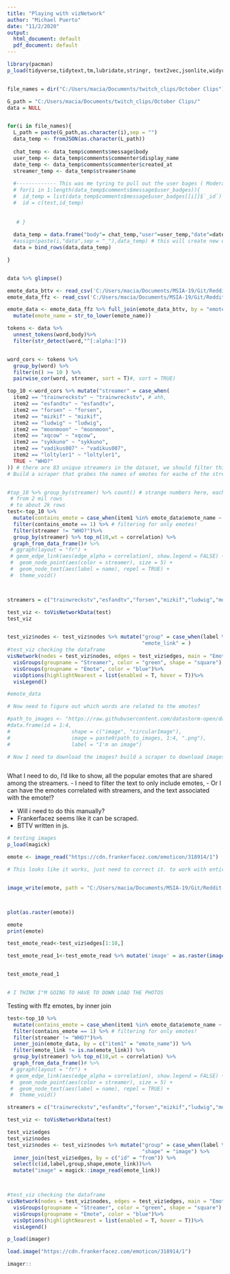 ```yaml
---
title: "Playing with vizNetwork"
author: "Michael Puerto"
date: "11/2/2020"
output:
  html_document: default
  pdf_document: default
---
```


```r
library(pacman)
p_load(tidyverse,tidytext,tm,lubridate,stringr, text2vec,jsonlite,widyr,quanteda,visNetwork,igraph,ggraph)


file_names = dir("C:/Users/macia/Documents/twitch_clips/October Clips")

G_path = "C:/Users/macia/Documents/twitch_clips/October Clips/"
data = NULL


for(i in file_names){
  L_path = paste(G_path,as.character(i),sep = "")
  data_temp <- fromJSON(as.character(L_path))
  
  chat_temp <- data_temp$comments$message$body
  user_temp <- data_temp$comments$commenter$display_name
  date_temp <- data_temp$comments$commenter$created_at
  streamer_temp <- data_temp$streamer$name
  
  #------------- This was me tyring to pull out the user bages ( Moderator/subcriber etc..)
  # for(i in 1:length(data_temp$comments$message$user_badges)){
  #  id_temp = list(data_temp$comments$message$user_badges[[i]]$`_id`)
  #  id = c(test,id_temp)
    
    
   # }
  
  data_temp = data.frame("body"= chat_temp,"user"=user_temp,"date"=date_temp,"streamer" = streamer_temp, stringsAsFactors = F)
  #assign(paste(i,"data",sep = "_"),data_temp) # this will create new dataframes in the environment
  data = bind_rows(data,data_temp)

}


data %>% glimpse()

```


```r

emote_data_bttv <- read_csv('C:/Users/macia/Documents/MSIA-19/Git/Reddit-and-Twitch/Data Collection/bttv_emotes.csv') 
emote_data_ffz <- read_csv('C:/Users/macia/Documents/MSIA-19/Git/Reddit-and-Twitch/Data Collection/ffz_emotes.csv')

emote_data <- emote_data_ffz %>% full_join(emote_data_bttv, by = "emote_name") %>% select(-c(X1.x,X1.y)) %>% distinct(emote_name,.keep_all = T)%>% 
  mutate(emote_name = str_to_lower(emote_name))

```





```r

tokens <- data %>%
  unnest_tokens(word,body)%>% 
  filter(str_detect(word,"^[:alpha:]"))


word_cors <- tokens %>%
  group_by(word) %>%
  filter(n() >= 10 ) %>%
  pairwise_cor(word, streamer, sort = T)#, sort = TRUE)

top_10 <-word_cors %>% mutate("streamer" = case_when(
  item2 == "trainwreckstv" ~ "trainwreckstv", # ahh, 
  item2 == "esfandtv" ~ "esfandtv",
  item2 == "forsen" ~ "forsen",
  item2 == "mizkif" ~ "mizkif",
  item2 == "ludwig" ~ "ludwig",
  item2 == "moonmoon" ~ "moonmoon",
  item2 == "xqcow" ~ "xqcow",
  item2 == "sykkuno" ~ "sykkuno",
  item2 == "vadikus007" ~ "vadikus007",
  item2 == "loltyler1" ~ "loltyler1",
  TRUE ~ "WHO?"
)) # there are 83 unique streamers in the dataset, we should filter this some how. Either top 20, or maybe with chats > 100. 
# Build a scraper that grabes the names of emotes for eache of the streamers?


#top_10 %>% group_by(streamer) %>% count() # strange numbers here, each streamer has same number?, because I filteer for top 10 above?
 # from 2 mil rows
 # to about 2k rows
test<-top_10 %>%
  mutate(contains_emote = case_when(item1 %in% emote_data$emote_name ~ 1, TRUE ~ 0)) %>% 
  filter(contains_emote == 1) %>% # filtering for only emotes!
  filter(streamer != "WHO?")%>%
  group_by(streamer) %>% top_n(10,wt = correlation) %>%
  graph_from_data_frame()# %>%
 # ggraph(layout = "fr") +
 # geom_edge_link(aes(edge_alpha = correlation), show.legend = FALSE) +
 #  geom_node_point(aes(color = streamer), size = 5) +
 #  geom_node_text(aes(label = name), repel = TRUE) +
 #  theme_void()



streamers = c("trainwreckstv","esfandtv","forsen","mizkif","ludwig","moonmoon","xqcow","sykkuno","vadikus007","loltyler1")

test_viz <- toVisNetworkData(test)
test_viz


test_viz$nodes <- test_viz$nodes %>% mutate("group" = case_when(label %in% streamers ~ "Streamer",TRUE ~ "Emote"),
                                            "emote_link" = )
#test_viz checking the dataframe
visNetwork(nodes = test_viz$nodes, edges = test_viz$edges, main = "Emote correlation to Streamer")%>%
  visGroups(groupname = "Streamer", color = "green", shape = "square") %>%
  visGroups(groupname = "Emote", color = "blue")%>%
  visOptions(highlightNearest = list(enabled = T, hover = T))%>%
  visLegend()

#emote_data

# Now need to figure out which words are related to the emotes? 

#path_to_images <- "https://raw.githubusercontent.com/datastorm-open/datastorm-open.github.io/master/visNetwork/data/img/indonesia/"
#data.frame(id = 1:4, 
#                    shape = c("image", "circularImage"),
#                    image = paste0(path_to_images, 1:4, ".png"),
#                    label = "I'm an image")

# Now I need to download the images? build a scraper to download images



```


What I need to do, I'd like to show, all the popular emotes that are shared among the streamers. 
- I need to filter the text to only include emotes,
- Or I can have the emotes correlated with streamers, and the text associated with the emote!?

- Will i need to do this manually?
- Frankerfacez seems like it can be scraped. 
- BTTV written in js. 

```r

# testing images
p_load(magick)

emote <- image_read("https://cdn.frankerfacez.com/emoticon/318914/1")

# This looks like it works, just need to correct it. to work with entire dataframe. 


image_write(emote, path = "C:/Users/macia/Documents/MSIA-19/Git/Reddit-and-Twitch/Data Collection/Emote Photos/test_emote.png", format = "png")



plot(as.raster(emote))

emote
print(emote)

test_emote_read<-test_viz$edges[1:10,]

test_emote_read_1<-test_emote_read %>% mutate('image' = as.raster(image_read(emote_link)))


test_emote_read_1


# I THINK I"M GOING TO HAVE TO DOWN LOAD THE PHOTOS

```

Testing with ffz emotes, by inner join

```r

test<-top_10 %>%
  mutate(contains_emote = case_when(item1 %in% emote_data$emote_name ~ 1, TRUE ~ 0)) %>% 
  filter(contains_emote == 1) %>% # filtering for only emotes!
  filter(streamer != "WHO?")%>%
  inner_join(emote_data, by = c("item1" = "emote_name")) %>% 
  filter(emote_link != is.na(emote_link)) %>% 
  group_by(streamer) %>% top_n(10,wt = correlation) %>%
  graph_from_data_frame()# %>%
 # ggraph(layout = "fr") +
 # geom_edge_link(aes(edge_alpha = correlation), show.legend = FALSE) +
 #  geom_node_point(aes(color = streamer), size = 5) +
 #  geom_node_text(aes(label = name), repel = TRUE) +
 #  theme_void()

streamers = c("trainwreckstv","esfandtv","forsen","mizkif","ludwig","moonmoon","xqcow","sykkuno","vadikus007","loltyler1")

test_viz <- toVisNetworkData(test)

test_viz$edges
test_viz$nodes
test_viz$nodes <- test_viz$nodes %>% mutate("group" = case_when(label %in% streamers ~ "Streamer",TRUE ~ "Emote"),
                                            "shape" = "image") %>% 
  inner_join(test_viz$edges, by = c("id" = "from")) %>%
  select(c(id,label,group,shape,emote_link))%>%
  mutate("image" = magick::image_read(emote_link))



#test_viz checking the dataframe
visNetwork(nodes = test_viz$nodes, edges = test_viz$edges, main = "Emote correlation to Streamer")%>%
  visGroups(groupname = "Streamer", color = "green", shape = "square") %>%
  visGroups(groupname = "Emote", color = "blue")%>%
  visOptions(highlightNearest = list(enabled = T, hover = T))%>%
  visLegend()

```

```r

p_load(imager)

load.image("https://cdn.frankerfacez.com/emoticon/318914/1")

imager::

```

